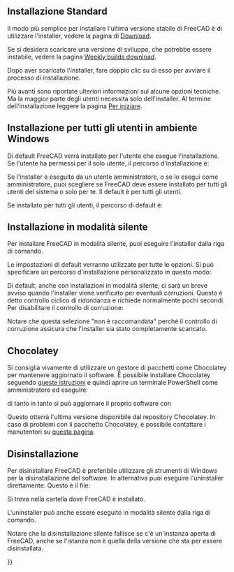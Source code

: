 <languages/>

{{docnav/it
|[[Feature_list/it|Funzionalità]]
|[[Installing_on_Linux/it|Installare in Linux]]
}}

{{TOCright}}

<span id="Standard_Installation"></span>
== Installazione Standard ==

Il modo più semplice per installare l'ultima versione stabile di FreeCAD è di utilizzare l'installer, vedere la pagina di [[Download/it|Download]].

<div class="mw-translate-fuzzy">
Se si desidera scaricare una versione di sviluppo, che potrebbe essere instabile, vedere la pagina [https://github.com/FreeCAD/FreeCAD-Bundle/releases/tag/weekly-builds Weekly builds download].
</div>

Dopo aver scaricato l'installer, fare doppio clic su di esso per avviare il processo di installazione.

Più avanti sono riportate ulteriori informazioni sul alcune opzioni tecniche. Ma la maggior parte degli utenti necessita solo dell'installer. Al termine dell'installazione leggere la pagina [[Getting_started/it|Per iniziare]].

<span id="Installation_for_all_users_of_the_Windows_system"></span>
== Installazione per tutti gli utenti in ambiente Windows ==

Di default FreeCAD verrà installato per l'utente che esegue l'installazione. Se l'utente ha permessi per il solo utente, il percorso d'installazione è:
: {{FileName|C:\Users\<username>\AppData\Local\Programs\FreeCAD X.YY}}

Se l'installer è eseguito da un utente amministratore, o se lo esegui come amministratore, puoi scegliere se FreeCAD deve essere installato per tutti gli utenti del sistema o solo per te. Il default è per tutti gli utenti.

Se installato per tutti gli utenti, il percorso di default è:
: {{FileName|C:\Program Files\FreeCAD X.YY}}

<span id="Silent_Installation"></span>
== Installazione in modalità silente ==

Per installare FreeCAD in modalità silente, puoi eseguire l'installer dalla riga di comando.

{{Code|lang=text|code=
FreeCAD-~.exe /S
}}
Le impostazioni di default verranno utilizzate per tutte le opzioni. Si può specificare un percorso d'installazione personalizzato in questo modo:

{{Code|lang=text|code=
FreeCAD-~.exe /S /D=A path to FreeCAD with spaces
}}

Di default, anche con installazioni in modalità silente, ci sarà un breve avviso quando l'installer viene verificato per eventuali corruzioni. Questo è detto controllo ciclico di ridondanza e richiede normalmente pochi secondi. Per disabilitare il controllo di corruzione:

{{Code|lang=text|code=
FreeCAD-~.exe /S /NCRC
}}

Notare che questa selezione {{Incode|/NCRC}} "non è raccomandata" perché il controllo di corruzione assicura che l'installer sia stato completamente scaricato.

== Chocolatey ==

Si consiglia vivamente di utilizzare un gestore di pacchetti come Chocolatey per mantenere aggiornato il software. È possibile installare Chocolatey seguendo [https://chocolatey.org/install queste istruzioni] e quindi aprire un terminale PowerShell come amministratore ed eseguire:

{{Code|lang=text|code=
choco install freecad
}} 

di tanto in tanto si può aggiornare il proprio software con

{{Code|lang=text|code=
choco upgrade freecad
}}

Questo otterrà l'ultima versione disponibile dal repository Chocolatey. In caso di problemi con il pacchetto Chocolatey, è possibile contattare i manutentori su [https://chocolatey.org/packages/freecad questa pagina]. 

<span id="Uninstallation"></span>
== Disinstallazione ==

Per disinstallare FreeCAD è preferibile utilizzare gli strumenti di Windows per la disinstallazione del software. In alternativa puoi eseguire l'uninstaller direttamente. Questo è il file:
: {{FileName|Uninstall-FreeCAD.exe}}
Si trova nella cartella dove FreeCAD è installato.

L'uninstaller può anche essere eseguito in modalità silente dalla riga di comando.

{{Code|lang=text|code=
Uninstall-FreeCAD.exe /S}}

Notare che la disinstallazione silente fallisce se c'è un'instanza aperta di FreeCAD, anche se l'istanza non è quella della versione che sta per essere disinstallata.


{{docnav/it
|[[Feature_list/it|Funzionalità]]
|[[Installing_on_Linux/it|Installare in Linux]]
}}

{{Userdocnavi{{#translation:}}}}